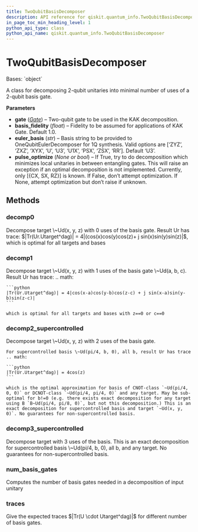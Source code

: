 ```yaml
---
title: TwoQubitBasisDecomposer
description: API reference for qiskit.quantum_info.TwoQubitBasisDecomposer
in_page_toc_min_heading_level: 1
python_api_type: class
python_api_name: qiskit.quantum_info.TwoQubitBasisDecomposer
---
```


# TwoQubitBasisDecomposer

<Class id="qiskit.quantum_info.TwoQubitBasisDecomposer" isDedicatedPage={true} github="https://github.com/qiskit/qiskit/tree/stable/0.18/qiskit/quantum_info/synthesis/two_qubit_decompose.py" signature="TwoQubitBasisDecomposer(gate, basis_fidelity=1.0, euler_basis=None, pulse_optimize=None)">
  Bases: `object`

  A class for decomposing 2-qubit unitaries into minimal number of uses of a 2-qubit basis gate.

  **Parameters**

  *   **gate** ([*Gate*](qiskit.circuit.Gate "qiskit.circuit.Gate")) – Two-qubit gate to be used in the KAK decomposition.
  *   **basis\_fidelity** (*float*) – Fidelity to be assumed for applications of KAK Gate. Default 1.0.
  *   **euler\_basis** (*str*) – Basis string to be provided to OneQubitEulerDecomposer for 1Q synthesis. Valid options are \[‘ZYZ’, ‘ZXZ’, ‘XYX’, ‘U’, ‘U3’, ‘U1X’, ‘PSX’, ‘ZSX’, ‘RR’]. Default ‘U3’.
  *   **pulse\_optimize** (*None or bool*) – If True, try to do decomposition which minimizes local unitaries in between entangling gates. This will raise an exception if an optimal decomposition is not implemented. Currently, only \[\{CX, SX, RZ}] is known. If False, don’t attempt optimization. If None, attempt optimization but don’t raise if unknown.

  ## Methods

  ### decomp0

  <Function id="qiskit.quantum_info.TwoQubitBasisDecomposer.decomp0" signature="static TwoQubitBasisDecomposer.decomp0(target)">
    Decompose target \~Ud(x, y, z) with 0 uses of the basis gate. Result Ur has trace: $|Tr(Ur.Utarget^dag)| = 4|(cos(x)cos(y)cos(z)+ j sin(x)sin(y)sin(z)|$, which is optimal for all targets and bases
  </Function>

  ### decomp1

  <Function id="qiskit.quantum_info.TwoQubitBasisDecomposer.decomp1" signature="TwoQubitBasisDecomposer.decomp1(target)">
    Decompose target \~Ud(x, y, z) with 1 uses of the basis gate \~Ud(a, b, c). Result Ur has trace: .. math:

    ```python
    |Tr(Ur.Utarget^dag)| = 4|cos(x-a)cos(y-b)cos(z-c) + j sin(x-a)sin(y-b)sin(z-c)|
    ```

    which is optimal for all targets and bases with z==0 or c==0
  </Function>

  ### decomp2\_supercontrolled

  <Function id="qiskit.quantum_info.TwoQubitBasisDecomposer.decomp2_supercontrolled" signature="TwoQubitBasisDecomposer.decomp2_supercontrolled(target)">
    Decompose target \~Ud(x, y, z) with 2 uses of the basis gate.

    For supercontrolled basis \~Ud(pi/4, b, 0), all b, result Ur has trace .. math:

    ```python
    |Tr(Ur.Utarget^dag)| = 4cos(z)
    ```

    which is the optimal approximation for basis of CNOT-class `~Ud(pi/4, 0, 0)` or DCNOT-class `~Ud(pi/4, pi/4, 0)` and any target. May be sub-optimal for b!=0 (e.g. there exists exact decomposition for any target using B `B~Ud(pi/4, pi/8, 0)`, but not this decomposition.) This is an exact decomposition for supercontrolled basis and target `~Ud(x, y, 0)`. No guarantees for non-supercontrolled basis.
  </Function>

  ### decomp3\_supercontrolled

  <Function id="qiskit.quantum_info.TwoQubitBasisDecomposer.decomp3_supercontrolled" signature="TwoQubitBasisDecomposer.decomp3_supercontrolled(target)">
    Decompose target with 3 uses of the basis. This is an exact decomposition for supercontrolled basis \~Ud(pi/4, b, 0), all b, and any target. No guarantees for non-supercontrolled basis.
  </Function>

  ### num\_basis\_gates

  <Function id="qiskit.quantum_info.TwoQubitBasisDecomposer.num_basis_gates" signature="TwoQubitBasisDecomposer.num_basis_gates(unitary)">
    Computes the number of basis gates needed in a decomposition of input unitary
  </Function>

  ### traces

  <Function id="qiskit.quantum_info.TwoQubitBasisDecomposer.traces" signature="TwoQubitBasisDecomposer.traces(target)">
    Give the expected traces $|Tr(U \cdot Utarget^dag)|$ for different number of basis gates.
  </Function>
</Class>

